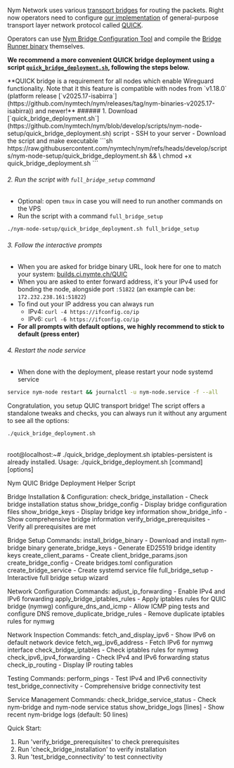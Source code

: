 
Nym Network uses various [transport bridges](https://github.com/nymtech/nym-bridges/blob/main/README.md) for routing the packets. Right now operators need to configure [our implementation](https://github.com/nymtech/nym-bridges/tree/main/nym-bridge) of general-purpose transport layer network protocol called [QUICK](https://en.wikipedia.org/wiki/QUIC). 

Operators can use [Nym Bridge Configuration Tool](https://github.com/nymtech/nym-bridges/tree/main/bridge-cfg) and compile the [Bridge Runner binary](https://github.com/nymtech/nym-bridges/tree/main/nym-bridge) themselves.

**We recommend a more convenient QUICK bridge deployment using a script [`quick_bridge_deployment.sh`](https://github.com/nymtech/nym/blob/develop/scripts/nym-node-setup/quick_bridge_deployment.sh), following the steps below.**

<Callout type="info" emoji="ℹ️">
**QUICK bridge is a requirement for all nodes which enable Wireguard functionality. Note that it this feature is compatible with nodes from `v1.18.0` (platform release [`v2025.17-isabirra`](https://github.com/nymtech/nym/releases/tag/nym-binaries-v2025.17-isabirra)) and newer!**
</ Callout>

<Steps>
###### 1. Download [`quick_bridge_deployment.sh`](https://github.com/nymtech/nym/blob/develop/scripts/nym-node-setup/quick_bridge_deployment.sh) script
- SSH to your server
- Download the script and make executable 
```sh
https://raw.githubusercontent.com/nymtech/nym/refs/heads/develop/scripts/nym-node-setup/quick_bridge_deployment.sh && \
chmod +x quick_bridge_deployment.sh
```


###### 2. Run the script with `full_bridge_setup` command
- Optional: open `tmux` in case you will need to run another commands on the VPS
- Run the script with a command `full_bridge_setup`
```sh
./nym-node-setup/quick_bridge_deployment.sh full_bridge_setup
```

###### 3. Follow the interactive prompts
- When you are asked for bridge binary URL, look here for one to match your system: [builds.ci.nymte.ch/QUIC](https://builds.ci.nymte.ch/QUIC/)
- When you are asked to enter forward address, it's your IPv4 used for bonding the node, alongside port `:51822` (an example can be: `172.232.238.161:51822`)
- To find out your IP address you can always run 
    - IPv4: `curl -4 https://ifconfig.co/ip`
    - IPv6: `curl -6 https://ifconfig.co/ip`
- **For all prompts with default options, we highly recommend to stick to default (press enter)**   

###### 4. Restart the node service
- When done with the deployment, please restart your node systemd service
```sh
service nym-node restart && journalctl -u nym-node.service -f --all
```
</Steps>

Congratulation, you setup QUIC transport bridge! The script offers a standalone tweaks and checks, you can always run it without any argument to see all the options:
```sh
./quick_bridge_deployment.sh
```
<br/>
<AccordionTemplate name="Command output">
root@localhost:~# ./quick_bridge_deployment.sh
iptables-persistent is already installed.
Usage: ./quick_bridge_deployment.sh [command] [options]

Nym QUIC Bridge Deployment Helper Script

Bridge Installation & Configuration:
  check_bridge_installation       - Check bridge installation status
  show_bridge_config              - Display bridge configuration files
  show_bridge_keys                - Display bridge key information
  show_bridge_info                - Show comprehensive bridge information
  verify_bridge_prerequisites     - Verify all prerequisites are met

Bridge Setup Commands:
  install_bridge_binary           - Download and install nym-bridge binary
  generate_bridge_keys            - Generate ED25519 bridge identity keys
  create_client_params            - Create client_bridge_params.json
  create_bridge_config            - Create bridges.toml configuration
  create_bridge_service           - Create systemd service file
  full_bridge_setup               - Interactive full bridge setup wizard

Network Configuration Commands:
  adjust_ip_forwarding            - Enable IPv4 and IPv6 forwarding
  apply_bridge_iptables_rules     - Apply iptables rules for QUIC bridge (nymwg)
  configure_dns_and_icmp          - Allow ICMP ping tests and configure DNS
  remove_duplicate_bridge_rules   - Remove duplicate iptables rules for nymwg

Network Inspection Commands:
  fetch_and_display_ipv6          - Show IPv6 on default network device
  fetch_wg_ipv6_address           - Fetch IPv6 for nymwg interface
  check_bridge_iptables           - Check iptables rules for nymwg
  check_ipv6_ipv4_forwarding      - Check IPv4 and IPv6 forwarding status
  check_ip_routing                - Display IP routing tables

Testing Commands:
  perform_pings                   - Test IPv4 and IPv6 connectivity
  test_bridge_connectivity        - Comprehensive bridge connectivity test

Service Management Commands:
  check_bridge_service_status     - Check nym-bridge and nym-node service status
  show_bridge_logs [lines]        - Show recent nym-bridge logs (default: 50 lines)

Quick Start:
  1. Run 'verify_bridge_prerequisites' to check prerequisites
  2. Run 'check_bridge_installation' to verify installation
  3. Run 'test_bridge_connectivity' to test connectivity
</AccordionTemplate>
